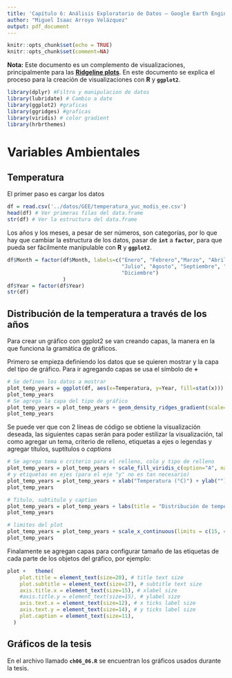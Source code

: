 ```yaml
---
title: 'Capítulo 6: Análisis Exploratorio de Datos – Google Earth Engine'
author: "Miguel Isaac Arroyo Velázquez"
output: pdf_document
---
```

```r
knitr::opts_chunk$set(echo = TRUE)
knitr::opts_chunk$set(comment=NA)
```

**Nota:** Este documento es un complemento de visualizaciones, principalmente para las [**Ridgeline plots**](https://www.data-to-viz.com/graph/ridgeline.html). En este documento se explica el proceso para la creación de visualizaciones con **R** y **`ggplot2`**.

```r
library(dplyr) #Filtro y manipulacion de datos
library(lubridate) # Cambio a date
library(ggplot2) #graficas
library(ggridges) #graficas 
library(viridis) # color gradient
library(hrbrthemes)
```

# Variables Ambientales
## Temperatura
El primer paso es cargar los datos 
```r
df = read.csv('../datos/GEE/temperatura_yuc_modis_ee.csv')
head(df) # Ver primeras filas del data.frame
str(df) # Ver la estructura del data.frame
```
Los años y los meses, a pesar de ser números, son categorías, por lo que hay que cambiar la estructura de los datos, pasar de **`int`** a **`factor`**, para que pueda ser fácilmente manipulable con **R** y **`ggplot2`**. 

```r
df$Month = factor(df$Month, labels=c("Enero", "Febrero","Marzo", "Abril", "Mayo", "Junio",
                                     "Julio", "Agosto", "Septiembre", "Octubre", "Noviembre",
                                     "Diciembre")
                  )
df$Year = factor(df$Year)
str(df)
```

## Distribución de la temperatura a través de los años
Para crear un gráfico con ggplot2 se van creando capas, la manera en la que funciona la gramática de gráficos.

Primero se empieza definiendo los datos que se quieren mostrar y la capa del tipo de gráfico. Para ir agregando capas se usa el símbolo de **+**
```r
# Se definen los datos a mostrar
plot_temp_years = ggplot(df, aes(x=Temperatura, y=Year, fill=stat(x)))
plot_temp_years
# Se agrega la capa del tipo de gráfico
plot_temp_years = plot_temp_years + geom_density_ridges_gradient(scale=2,rel_min_height=0.01)
plot_temp_years
```
Se puede ver que con 2 líneas de código se obtiene la visualización deseada, las siguientes capas serán para poder estilizar la visualización, tal como agregar un tema, criterio de relleno, etiquetas a ejes o legendas y agregar títulos, suptítulos o _captions_

```r
# Se agrega tema o criterio para el relleno, colo y tipo de relleno
plot_temp_years = plot_temp_years + scale_fill_viridis_c(option="A", name='Temperatura\n(°C)')
# y etiquetas en ejes (para el eje "y" no es tan necesario)
plot_temp_years = plot_temp_years + xlab("Temperatura (°C)") + ylab("")
plot_temp_years
```


```r
# Titulo, subtitulo y caption
plot_temp_years = plot_temp_years + labs(title = "Distribución de temperaturas a través de\nlos años en Yucatán, México", subtitle = "Periodos 2001-2019", caption = "Fuente: MOD11A1.006 Terra Land Surface Temperature and\nEmissivity Daily Global 1km via Google Earth Engine")
plot_temp_years
```

```r
# limites del plot
plot_temp_years = plot_temp_years + scale_x_continuous(limits = c(15, 43))
plot_temp_years
```

Finalamente se agregan capas para configurar tamaño de las etiquetas de cada parte de los objetos del gráfico, por ejemplo:

```R
plot +   theme(
    plot.title = element_text(size=20), # title text size
    plot.subtitle = element_text(size=17), # subtitle text size
    axis.title.x = element_text(size=15), # xlabel size
    #axis.title.y = element_text(size=15), # ylabel size
    axis.text.x = element_text(size=12), # x ticks label size
    axis.text.y = element_text(size=14), # y ticks label size
    plot.caption = element_text(size=11),
  ) 
```



## Gráficos de la tesis
En el archivo llamado **`ch06_06.R`** se encuentran los gráficos usados durante la tesis.



